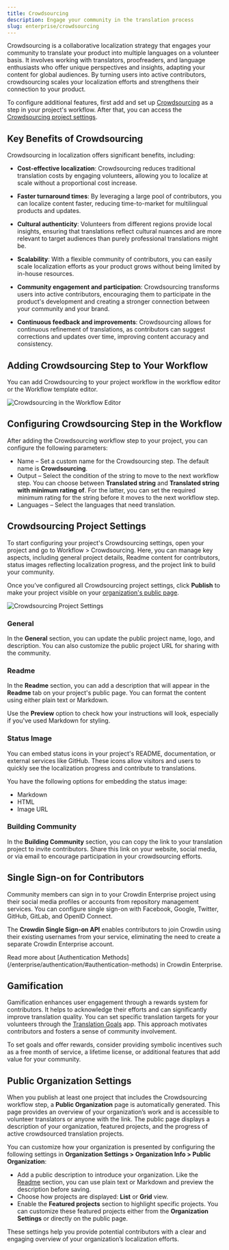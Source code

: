 ```yaml
---
title: Crowdsourcing
description: Engage your community in the translation process
slug: enterprise/crowdsourcing
---
```



Crowdsourcing is a collaborative localization strategy that engages your community to translate your product into multiple languages on a volunteer basis. It involves working with translators, proofreaders, and language enthusiasts who offer unique perspectives and insights, adapting your content for global audiences. By turning users into active contributors, crowdsourcing scales your localization efforts and strengthens their connection to your product.

To configure additional features, first add and set up [Crowdsourcing](#adding-crowdsourcing-step-to-your-workflow) as a step in your project's workflow. After that, you can access the [Crowdsourcing project settings](#crowdsourcing-project-settings).

<LinkCard
  title="Workflow Overview"
  href="/enterprise/workflows/"
/>

## Key Benefits of Crowdsourcing

Crowdsourcing in localization offers significant benefits, including:

- **Cost-effective localization**: Crowdsourcing reduces traditional translation costs by engaging volunteers, allowing you to localize at scale without a proportional cost increase.

- **Faster turnaround times**: By leveraging a large pool of contributors, you can localize content faster, reducing time-to-market for multilingual products and updates.

- **Cultural authenticity**: Volunteers from different regions provide local insights, ensuring that translations reflect cultural nuances and are more relevant to target audiences than purely professional translations might be.

- **Scalability**: With a flexible community of contributors, you can easily scale localization efforts as your product grows without being limited by in-house resources.

- **Community engagement and participation**: Crowdsourcing transforms users into active contributors, encouraging them to participate in the product's development and creating a stronger connection between your community and your brand.

- **Continuous feedback and improvements**: Crowdsourcing allows for continuous refinement of translations, as contributors can suggest corrections and updates over time, improving content accuracy and consistency.

## Adding Crowdsourcing Step to Your Workflow

You can add Crowdsourcing to your project workflow in the workflow editor or the Workflow template editor.

<Image src={crowdsourcingWorkflowEditor} alt="Crowdsourcing in the Workflow Editor" />

## Configuring Crowdsourcing Step in the Workflow

After adding the Crowdsourcing workflow step to your project, you can configure the following parameters:

* Name &ndash; Set a custom name for the Crowdsourcing step. The default name is **Crowdsourcing**.
* Output &ndash; Select the condition of the string to move to the next workflow step. You can choose between **Translated string** and **Translated string with minimum rating of**. For the latter, you can set the required minimum rating for the string before it moves to the next workflow step.
* Languages &ndash; Select the languages that need translation.

## Crowdsourcing Project Settings

To start configuring your project's Crowdsourcing settings, open your project and go to Workflow > Crowdsourcing. Here, you can manage key aspects, including general project details, Readme content for contributors, status images reflecting localization progress, and the project link to build your community.

Once you’ve configured all Crowdsourcing project settings, click **Publish** to make your project visible on your [organization's public page](#public-organization-settings).

<Image src={projectSettings} alt="Crowdsourcing Project Settings" class="width-xl" />

### General

In the **General** section, you can update the public project name, logo, and description. You can also customize the public project URL for sharing with the community.

<LinkCard
  title="Set Up Custom Domain"
  description="Learn how to publish your Crowdin Enterprise organization on your own domain."
  href="/enterprise/organization-settings/#custom-domain"
/>

### Readme

In the **Readme** section, you can add a description that will appear in the **Readme** tab on your project's public page. You can format the content using either plain text or Markdown.

Use the **Preview** option to check how your instructions will look, especially if you've used Markdown for styling.

### Status Image

You can embed status icons in your project's README, documentation, or external services like GitHub. These icons allow visitors and users to quickly see the localization progress and contribute to translations.

You have the following options for embedding the status image:

- Markdown
- HTML
- Image URL

<LinkCard
  title="Badges & Status Images"
  description="Badges & Status Images application allows to generate badges, charts, and additional graphics for each language in your Crowdin Project."
  href="https://store.crowdin.com/bds"
  target="_blank"
/>

### Building Community

In the **Building Community** section, you can copy the link to your translation project to invite contributors. Share this link on your website, social media, or via email to encourage participation in your crowdsourcing efforts.

## Single Sign-on for Contributors

Community members can sign in to your Crowdin Enterprise project using their social media profiles or accounts from repository management services. You can configure single sign-on with Facebook, Google, Twitter, GitHub, GitLab, and OpenID Connect.

The **Crowdin Single Sign-on API** enables contributors to join Crowdin using their existing usernames from your service, eliminating the need to create a separate Crowdin Enterprise account.

<ReadMore>
  Read more about [Authentication Methods](/enterprise/authentication/#authentication-methods) in Crowdin Enterprise.
</ReadMore>

## Gamification

Gamification enhances user engagement through a rewards system for contributors. It helps to acknowledge their efforts and can significantly improve translation quality. You can set specific translation targets for your volunteers through the [Translation Goals](https://store.crowdin.com/translation-goals) app. This approach motivates contributors and fosters a sense of community involvement.

To set goals and offer rewards, consider providing symbolic incentives such as a free month of service, a lifetime license, or additional features that add value for your community.

<LinkCard
  title="Translation Goals app"
  description="With this app, you can set a goal for the number of translations you expect a volunteer to translate, and the app will suggest how many contributors you, as a manager, should find."
  href="https://store.crowdin.com/translation-goals"
  target="_blank"
/>

## Public Organization Settings

When you publish at least one project that includes the Crowdsourcing workflow step, a **Public Organization** page is automatically generated. This page provides an overview of your organization’s work and is accessible to volunteer translators or anyone with the link. The public page displays a description of your organization, featured projects, and the progress of active crowdsourced translation projects.

You can customize how your organization is presented by configuring the following settings in **Organization Settings > Organization Info > Public Organization**:

- Add a public description to introduce your organization. Like the [Readme](#readme) section, you can use plain text or Markdown and preview the description before saving.
- Choose how projects are displayed: **List** or **Grid** view.
- Enable the **Featured projects** section to highlight specific projects. You can customize these featured projects either from the **Organization Settings** or directly on the public page.

These settings help you provide potential contributors with a clear and engaging overview of your organization’s localization efforts.
